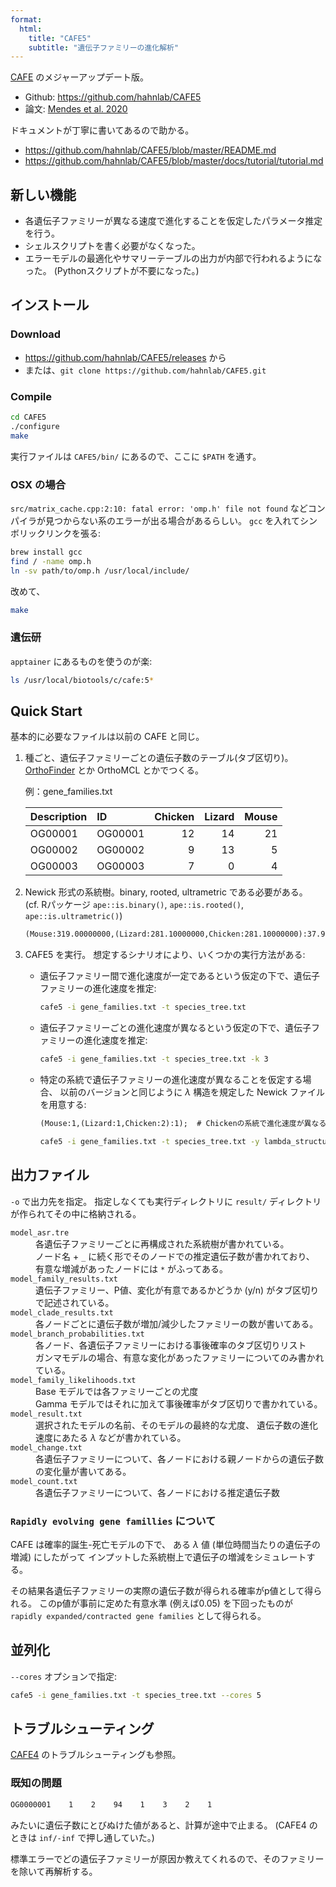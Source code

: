 ```yaml
---
format:
  html:
    title: "CAFE5"
    subtitle: "遺伝子ファミリーの進化解析"
---
```



[CAFE](./cafe.qmd) のメジャーアップデート版。

- Github: <https://github.com/hahnlab/CAFE5>
- 論文: [Mendes et al. 2020](https://doi.org/10.1093/bioinformatics/btaa1022)

ドキュメントが丁寧に書いてあるので助かる。

- <https://github.com/hahnlab/CAFE5/blob/master/README.md>
- <https://github.com/hahnlab/CAFE5/blob/master/docs/tutorial/tutorial.md>


## 新しい機能

- 各遺伝子ファミリーが異なる速度で進化することを仮定したパラメータ推定を行う。
- シェルスクリプトを書く必要がなくなった。
- エラーモデルの最適化やサマリーテーブルの出力が内部で行われるようになった。
  (Pythonスクリプトが不要になった。)

## インストール

### Download

- <https://github.com/hahnlab/CAFE5/releases> から
- または、`git clone https://github.com/hahnlab/CAFE5.git`

### Compile

```sh
cd CAFE5
./configure
make
```

実行ファイルは `CAFE5/bin/` にあるので、ここに `$PATH` を通す。

### OSX の場合

`src/matrix_cache.cpp:2:10: fatal error: 'omp.h' file not found`
などコンパイラが見つからない系のエラーが出る場合があるらしい。
`gcc` を入れてシンボリックリンクを張る:

```sh
brew install gcc
find / -name omp.h
ln -sv path/to/omp.h /usr/local/include/
```

改めて、

```sh
make
```

### 遺伝研

`apptainer` にあるものを使うのが楽:

```sh
ls /usr/local/biotools/c/cafe:5*
```


## Quick Start

基本的に必要なファイルは以前の CAFE と同じ。

1. 種ごと、遺伝子ファミリーごとの遺伝子数のテーブル(タブ区切り)。
  [OrthoFinder](./orthofinder.qmd) とか OrthoMCL とかでつくる。

	例：gene_families.txt

	|Description|ID|Chicken|Lizard|Mouse|
	|:---|:---|---:|---:|---:|
	|OG00001|OG00001|12|14|21|
	|OG00002|OG00002|9|13|5|
	|OG00003|OG00003|7|0|4|

1. Newick 形式の系統樹。binary, rooted, ultrametric である必要がある。
  (cf. Rパッケージ `ape::is.binary()`, `ape::is.rooted()`, `ape::is.ultrametric()`)

   ```.txt
   (Mouse:319.00000000,(Lizard:281.10000000,Chicken:281.10000000):37.90000000);
   ```

2. CAFE5 を実行。
   想定するシナリオにより、いくつかの実行方法がある:

	- 遺伝子ファミリー間で進化速度が一定であるという仮定の下で、遺伝子ファミリーの進化速度を推定:

		```sh
		cafe5 -i gene_families.txt -t species_tree.txt
		```

	- 遺伝子ファミリーごとの進化速度が異なるという仮定の下で、遺伝子ファミリーの進化速度を推定:

		```sh
		cafe5 -i gene_families.txt -t species_tree.txt -k 3
		```

	- 特定の系統で遺伝子ファミリーの進化速度が異なることを仮定する場合、
  	以前のバージョンと同じように $\lambda$ 構造を規定した Newick ファイルを用意する:

		```.txt
		(Mouse:1,(Lizard:1,Chicken:2):1);  # Chickenの系統で進化速度が異なることを仮定。
		```

		```sh
		cafe5 -i gene_families.txt -t species_tree.txt -y lambda_structure.txt
		```


## 出力ファイル

`-o` で出力先を指定。
指定しなくても実行ディレクトリに `result/` ディレクトリが作られてその中に格納される。

`model_asr.tre`
:	各遺伝子ファミリーごとに再構成された系統樹が書かれている。
:	ノード名 + `_` に続く形でそのノードでの推定遺伝子数が書かれており、
  有意な増減があったノードには `*` がふってある。

`model_family_results.txt`
:	遺伝子ファミリー、P値、変化が有意であるかどうか (y/n) がタブ区切りで記述されている。

`model_clade_results.txt`
:	各ノードごとに遺伝子数が増加/減少したファミリーの数が書いてある。

`model_branch_probabilities.txt`
:	各ノード、各遺伝子ファミリーにおける事後確率のタブ区切りリスト
:	ガンマモデルの場合、有意な変化があったファミリーについてのみ書かれている。

`model_family_likelihoods.txt`
:	Base モデルでは各ファミリーごとの尤度
:	Gamma モデルではそれに加えて事後確率がタブ区切りで書かれている。

`model_result.txt`
:	選択されたモデルの名前、そのモデルの最終的な尤度、
  遺伝子数の進化速度にあたる $\lambda$ などが書かれている。

`model_change.txt`
:	各遺伝子ファミリーについて、各ノードにおける親ノードからの遺伝子数の変化量が書いてある。

`model_count.txt`
:	各遺伝子ファミリーについて、各ノードにおける推定遺伝子数


### `Rapidly evolving gene famillies` について

CAFE は確率的誕生-死亡モデルの下で、
ある $\lambda$ 値 (単位時間当たりの遺伝子の増減) にしたがって
インプットした系統樹上で遺伝子の増減をシミュレートする。

その結果各遺伝子ファミリーの実際の遺伝子数が得られる確率がp値として得られる。
このp値が事前に定めた有意水準 (例えば0.05) を下回ったものが
`rapidly expanded/contracted gene families` として得られる。


## 並列化

`--cores` オプションで指定:

```sh
cafe5 -i gene_families.txt -t species_tree.txt --cores 5
```


## トラブルシューティング

[CAFE4](./cafe.qmd) のトラブルシューティングも参照。

### 既知の問題

```txt
OG0000001    1    2    94    1    3    2    1
```

みたいに遺伝子数にとびぬけた値があると、計算が途中で止まる。
(CAFE4 のときは `inf/-inf` で押し通していた。)

標準エラーでどの遺伝子ファミリーが原因か教えてくれるので、そのファミリーを除いて再解析する。
